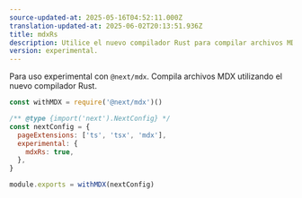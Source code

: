 ```yaml
---
source-updated-at: 2025-05-16T04:52:11.000Z
translation-updated-at: 2025-06-02T20:13:51.936Z
title: mdxRs
description: Utilice el nuevo compilador Rust para compilar archivos MDX en el App Router.
version: experimental.
---
```


Para uso experimental con `@next/mdx`. Compila archivos MDX utilizando el nuevo compilador Rust.

```js filename="next.config.js"
const withMDX = require('@next/mdx')()

/** @type {import('next').NextConfig} */
const nextConfig = {
  pageExtensions: ['ts', 'tsx', 'mdx'],
  experimental: {
    mdxRs: true,
  },
}

module.exports = withMDX(nextConfig)
```